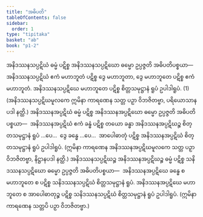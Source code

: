 ```yaml
---
title: "အဓိပတိ"
tableOfContents: false
sidebar:
  order: 1
type: "tipitaka"
basket: "ab"
book: "p1-2"
---
```



<DynamicBreadcrumb />

<Division number="5" book="p1-2" e="ch" v="37" p="469">

<Paragraph number="2952" book="p1-2">
အနိဒဿနသပ္ပဋိဃံ ဓမ္မံ ပဋိစ္စ အနိဒဿနသပ္ပဋိဃော ဓမ္မော ဥပ္ပဇ္ဇတိ အဓိပတိပစ္စယာ—  အနိဒဿနသပ္ပဋိဃံ ဧကံ မဟာဘူတံ ပဋိစ္စ ဒွေ မဟာဘူတာ, ဒွေ မဟာဘူတေ ပဋိစ္စ ဧကံ မဟာဘူတံ. အနိဒဿနသပ္ပဋိဃေ မဟာဘူတေ ပဋိစ္စ စိတ္တသမုဋ္ဌာနံ ရူပံ ဥပါဒါရူပံ. (1)
</Paragraph>

<Paragraph number="2953" book="p1-2">
(အနိဒဿနသပ္ပဋိဃမူလကေ ဣမိနာ ကာရဏေန သတ္တ ပဉှာ ဝိဘဇိတဗ္ဗာ, ပရိယောသာနပဒါ နတ္ထိ.)
</Paragraph>

</Division>
<Division number="6" book="p1-2" e="ch" v="37" p="469">

<Paragraph number="2954" book="p1-2">
အနိဒဿနအပ္ပဋိဃံ ဓမ္မံ ပဋိစ္စ အနိဒဿနအပ္ပဋိဃော ဓမ္မော ဥပ္ပဇ္ဇတိ အဓိပတိပစ္စယာ—  အနိဒဿနအပ္ပဋိဃံ ဧကံ ခန္ဓံ ပဋိစ္စ တယော ခန္ဓာ အနိဒဿနအပ္ပဋိဃဉ္စ စိတ္တသမုဋ္ဌာနံ ရူပံ …ပေ…  ဒွေ ခန္ဓေ …ပေ…  အာပေါဓာတုံ ပဋိစ္စ အနိဒဿနအပ္ပဋိဃံ စိတ္တသမုဋ္ဌာနံ ရူပံ ဥပါဒါရူပံ.
</Paragraph>

<Paragraph number="2955" book="p1-2">
(ဣမိနာ ကာရဏေန အနိဒဿနအပ္ပဋိဃမူလကေ သတ္တ ပဉှာ ဝိဘဇိတဗ္ဗာ, နိဋ္ဌာနပဒါ နတ္ထိ.)
</Paragraph>

</Division>
<Division number="7" book="p1-2" e="ch" v="37" p="469">

<Paragraph number="2956" book="p1-2">
အနိဒဿနသပ္ပဋိဃဉ္စ အနိဒဿနအပ္ပဋိဃဉ္စ ဓမ္မံ ပဋိစ္စ သနိဒဿနသပ္ပဋိဃော ဓမ္မော ဥပ္ပဇ္ဇတိ အဓိပတိပစ္စယာ—  အနိဒဿနအပ္ပဋိဃေ ခန္ဓေ စ မဟာဘူတေ စ ပဋိစ္စ သနိဒဿနသပ္ပဋိဃံ စိတ္တသမုဋ္ဌာနံ ရူပံ. အနိဒဿနအပ္ပဋိဃေ မဟာဘူတေ စ အာပေါဓာတုဉ္စ ပဋိစ္စ သနိဒဿနသပ္ပဋိဃံ စိတ္တသမုဋ္ဌာနံ ရူပံ ဥပါဒါရူပံ.

</Paragraph>
</Division>

<Paragraph number="2957" type="center" book="p1-2">
(ဣမိနာ ကာရဏေန သတ္တပိ ပဉှာ ဝိဘဇိတဗ္ဗာ.)
</Paragraph>